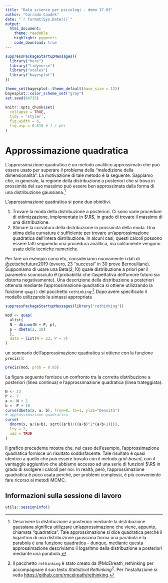 ```yaml
---
title: "Data science per psicologi - demo 17.03"
author: "Corrado Caudek"
date: "`r format(Sys.Date())`"
output:
  html_document:
    theme: readable
    highlight: pygments
    code_download: true
---
```


```r
suppressPackageStartupMessages({
  library("here")
  library("tidyverse")
  library("scales")
  library("bayesplot")
})

theme_set(bayesplot::theme_default(base_size = 12))
bayesplot::color_scheme_set("gray")
set.seed(84735)

knitr::opts_chunk$set(
  collapse = TRUE,
  tidy = 'styler',
  fig.width = 6,
  fig.asp = 0.618 # 1 / phi
)
```

# Approssimazione quadratica

L'approssimazione quadratica è un metodo analitico approssimato che può essere usato per superare il problema della "maledizione della dimensionalità". La motivazione di tale metodo è la seguente. Sappiamo che, in generale, la regione della distribuzione a posteriori che si trova in prossimità del suo massimo può essere ben approssimata dalla forma di una distribuzione gaussiana.^[Descrivere la distribuzione a posteriori mediante la distribuzione gaussiana significa utilizzare un'approssimazione che viene, appunto, chiamata "quadratica". Tale approssimazione si dice quadratica perché il logaritmo di una distribuzione gaussiana forma una parabola e la parabola è una funzione quadratica -- dunque, mediante questa approssimazione descriviamo il logaritmo della distribuzione a posteriori mediante una parabola.]

L'approssimazione quadratica si pone due obiettivi.

1.  Trovare la moda della distribuzione a posteriori. Ci sono varie
    procedure di ottimizzazione, implementate in $\R$, in
    grado di trovare il massimo di una distribuzione.
2.  Stimare la curvatura della distribuzione in prossimità della moda.
    Una stima della curvatura è sufficiente per trovare
    un'approssimazione quadratica dell'intera distribuzione. In alcuni
    casi, questi calcoli possono essere fatti seguendo una procedura
    analitica, ma solitamente vengono usate delle tecniche numeriche.

Per fare un esempio concreto, consideriamo nuovamente i dati di  @zetschefuture2019 (ovvero, 23 "successi" in 30 prove Bernoulliane). Supponiamo di usare una $\mbox{Beta}(2, 10)$ quale distribuzione a priori per il parametro sconosciuto $\theta$ (probabilità che l'aspettativa dell'umore futuro sia distorta negativamente). Una descrizione della distribuzione a posteriori ottenuta mediante l'approssimazione quadratica si ottiene utilizzando la funzione `quap()` del pacchetto `rethinking`:^[Il pacchetto `rethinking` è stato creato da @McElreath_rethinking per accompagnare il suo testo *Statistical Rethinking*$^2$. Per l'installazione si veda <https://github.com/rmcelreath/rethinking>.] Dopo avere specificato il modello utilizzando la sintassi appropriata

```r
suppressPackageStartupMessages(library("rethinking"))

mod <- quap(
  alist(
  N ~ dbinom(N + P, p),
  p ~ dbeta(2, 10) 
  ),
  data = list(N = 23, P = 7)
)
```

un sommario dell'approssimazione quadratica si ottiene con la funzione `precis()`:

```r
precis(mod, prob = 0.95)
```

La figura seguente fornisce un confronto tra la corretta distribuzione a posteriori (linea continua) e l'approssimazione quadratica (linea trateggiata).

```r
N <- 23
P <- 7
a <- N + 2
b <- P + 10
curve(dbeta(x, a, b), from=0, to=1, ylab="Densità")
# approssimazione quadratica
curve(
  dnorm(x, a/(a+b), sqrt((a*b)/((a+b)^2*(a+b+1)))),
  lty = 2,
  add = TRUE
)
```

Il grafico precedente mostra che, nel caso dell'esempio, l'approssimazione quadratica fornisce un risultato soddisfacente. Tale risultato è quasi identico a quello che può essere trovato con il metodo _grid-based_, con il vantaggio aggiuntivo che abbiamo accesso ad una serie di funzioni $\R$ in grado di svolgere i calcoli per noi. In realtà, però, l'approssimazione quadratica è poco usata perché, per problemi complessi, è più conveniente fare ricorso ai metodi MCMC.

## Informazioni sulla sessione di lavoro

```r
utils::sessionInfo()
```


